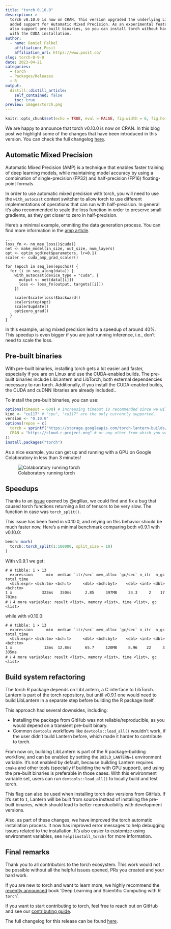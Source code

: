 ```yaml
---
title: "torch 0.10.0"
description: >
  torch v0.10.0 is now on CRAN. This version upgraded the underlying LibTorch to 1.13.1, and 
  added support for Automatic Mixed Precision. As an experimental feature, we now
  also support pre-built binaries, so you can install torch without having to deal
  with the CUDA installation.
author:
  - name: Daniel Falbel
    affiliation: Posit
    affiliation_url: https://www.posit.co/
slug: torch-0-9-0
date: 2023-04-21
categories:
  - Torch
  - Packages/Releases
  - R
output:
  distill::distill_article:
    self_contained: false
    toc: true
preview: images/torch.png
---
```


```r
knitr::opts_chunk$set(echo = TRUE, eval = FALSE, fig.width = 6, fig.height = 6)
```

We are happy to announce that torch v0.10.0 is now on CRAN. In this blog post we 
highlight some of the changes that have been introduced in this version. You can
check the full changelog [here](https://torch.mlverse.org/docs/news/index.html#torch-010).

## Automatic Mixed Precision

Automatic Mixed Precision (AMP) is a technique that enables faster training of deep learning models, while maintaining model accuracy by using a combination of single-precision (FP32) and half-precision (FP16) floating-point formats.

In order to use automatic mixed precision with torch, you will need to use the `with_autocast`
context switcher to allow torch to use different implementations of operations that can run
with half-precision. In general it's also recommended to scale the loss function in order to
preserve small gradients, as they get closer to zero in half-precision.

Here's a minimal example, ommiting the data generation process. You can find more information in the [amp article](https://torch.mlverse.org/docs/articles/amp.html).

```
...
loss_fn <- nn_mse_loss()$cuda()
net <- make_model(in_size, out_size, num_layers)
opt <- optim_sgd(net$parameters, lr=0.1)
scaler <- cuda_amp_grad_scaler()

for (epoch in seq_len(epochs)) {
  for (i in seq_along(data)) {
    with_autocast(device_type = "cuda", {
      output <- net(data[[i]])
      loss <- loss_fn(output, targets[[i]])  
    })
    
    scaler$scale(loss)$backward()
    scaler$step(opt)
    scaler$update()
    opt$zero_grad()
  }
}
```

In this example, using mixed precision led to a speedup of around 40%. This speedup is
even bigger if you are just running inference, i.e., don't need to scale the loss.

## Pre-built binaries

With pre-built binaries, installing torch gets a lot easier and faster, especially if
you are on Linux and use the CUDA-enabled builds. The pre-built binaries include
LibLantern and LibTorch, both external dependencies necessary to run torch. Additionally,
if you install the CUDA-enabled builds, the CUDA and 
cuDNN libraries are already included..

To install  the pre-built binaries, you can use:

```r
options(timeout = 600) # increasing timeout is recommended since we will be downloading a 2GB file.
kind <- "cu117" # "cpu", "cu117" are the only currently supported.
version <- "0.10.0"
options(repos = c(
  torch = sprintf("https://storage.googleapis.com/torch-lantern-builds/packages/%s/%s/", kind, version),
  CRAN = "https://cloud.r-project.org" # or any other from which you want to install the other R dependencies.
))
install.packages("torch")
```

As a nice example, you can get up and running with a GPU on Google Colaboratory in
less than 3 minutes!

![Colaboratory running torch](images/colab.png)

## Speedups

Thanks to an [issue](https://github.com/mlverse/torch/issues/992) opened by @egillax, we could find and fix a bug that caused 
torch functions returning a list of tensors to be very slow. The function in case
was `torch_split()`.

This issue has been fixed in v0.10.0, and relying on this behavior should be much
faster now. Here's a minimal benchmark comparing both v0.9.1 with v0.10.0:

```r
bench::mark(
  torch::torch_split(1:100000, split_size = 10)
)
```

With v0.9.1 we get:

```
# A tibble: 1 × 13
  expression      min  median `itr/sec` mem_alloc `gc/sec` n_itr  n_gc total_time
  <bch:expr> <bch:tm> <bch:t>     <dbl> <bch:byt>    <dbl> <int> <dbl>   <bch:tm>
1 x             322ms   350ms      2.85     397MB     24.3     2    17      701ms
# ℹ 4 more variables: result <list>, memory <list>, time <list>, gc <list>
```

while with v0.10.0:

```
# A tibble: 1 × 13
  expression      min  median `itr/sec` mem_alloc `gc/sec` n_itr  n_gc total_time
  <bch:expr> <bch:tm> <bch:t>     <dbl> <bch:byt>    <dbl> <int> <dbl>   <bch:tm>
1 x              12ms  12.8ms      65.7     120MB     8.96    22     3      335ms
# ℹ 4 more variables: result <list>, memory <list>, time <list>, gc <list>
```

## Build system refactoring

The torch R package depends on LibLantern, a C interface to LibTorch. Lantern is part of
the torch repository, but until v0.9.1 one would need to build LibLantern in a separate 
step before building the R package itself.

This approach had several downsides, including:

- Installing the package from GitHub was not reliable/reproducible, as you would depend
on a transient pre-built binary.
- Common `devtools` workflows like `devtools::load_all()` wouldn't work, if the user didn't build
Lantern before, which made it harder to contribute to torch.

From now on, building LibLantern is part of the R package-building workflow, and can be enabled
by setting the `BUILD_LANTERN=1` environment variable. It's not enabled by default, because
building Lantern requires `cmake` and other tools (specially if building the with GPU support), 
and using the pre-built binaries is preferable in those cases. With this environment variable set, 
users can run `devtools::load_all()` to locally build and test torch. 

This flag can also be used when installing torch dev versions from GitHub. If it's set to `1`,
Lantern will be built from source instead of installing the pre-built binaries, which should lead
to better reproducibility with development versions.

Also, as part of these changes, we have improved the torch automatic installation process. It now has
improved error messages to help debugging issues related to the installation. It's also easier to customize
using environment variables, see `help(install_torch)` for more information.

## Final remarks

Thank you to all contributors to the torch ecosystem. This work would not be possible without
all the helpful issues opened, PRs you created and your hard work.

If you are new to torch and want to learn more, we highly recommend the [recently announced](https://blogs.rstudio.com/ai/posts/2023-04-05-deep-learning-scientific-computing-r-torch/) book 'Deep Learning and Scientific Computing with R `torch`'.

If you want to start contributing to torch, feel free to reach out on GitHub and see our [contributing guide](https://torch.mlverse.org/docs/contributing).

The full changelog for this release can be found [here](https://torch.mlverse.org/docs/news/index.html#torch-010).









